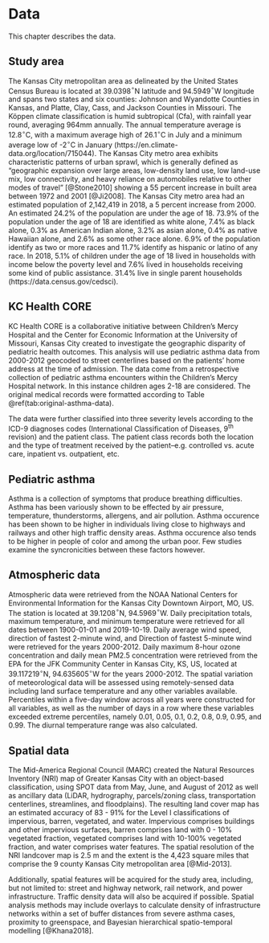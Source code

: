 # Data {#data}

This chapter describes the data.

## Study area {#study-area}

The Kansas City metropolitan area as delineated by the United States Census Bureau is located at 39.0398$^{\circ}$N latitude and 94.5949$^{\circ}$W longitude and spans two states and six counties: Johnson and Wyandotte Counties in Kansas, and Platte, Clay, Cass, and Jackson Counties in Missouri. The Köppen climate classification is humid subtropical (Cfa), with rainfall year round, averaging 964mm annually. The annual temperature average is 12.8$^{\circ}$C, with a maximum average high of 26.1$^{\circ}$C in July and a minimum average low of -2$^{\circ}$C in January (https://en.climate-data.org/location/715044). The Kansas City metro area exhibits characteristic patterns of urban sprawl, which is generally defined as “geographic expansion over large areas, low-density land use, low land-use mix, low connectivity, and heavy reliance on automobiles relative to other modes of travel”  [@Stone2010] showing a 55 percent increase in built area between 1972 and 2001 [@Ji2008]. The Kansas City metro area  had an estimated population of 2,142,419 in 2018, a 5 percent increase from 2000. An estimated 24.2\% of the population are under the age of 18. 73.9\% of the population under the age of 18 are identified as white alone, 7.4\% as black alone, 0.3\% as American Indian alone, 3.2\% as asian alone, 0.4\% as native Hawaiian alone, and 2.6\% as some other race alone. 6.9\% of the population identify as two or more races and 11.7\% identify as hispanic or latino of any race. In 2018, 5.1\% of children under the age of 18 lived in households with income below the poverty level and 7.6\% lived in households receiving some kind of public assistance. 31.4\% live in single parent households (https://data.census.gov/cedsci).

## KC Health CORE {#health-core}

KC Health CORE is a collaborative initiative between Children’s Mercy Hospital and the Center for Economic Information at the University of Missouri, Kansas City created to investigate the geographic disparity of pediatric health outcomes. This analysis will use pediatric asthma data from 2000-2012 geocoded to street centerlines based on the patients’ home address at the time of admission. The data come from a retrospective collection of pediatric asthma encounters within the Children’s Mercy Hospital network. In this instance children ages 2-18 are considered. The original medical records were formatted according to Table \@ref(tab:original-asthma-data).

\begin{table}
	\caption{Structure of the original pediatric asthma data records submitted by CMH to UMKC-CEI. \label{tab:original-asthma-data}}
	\centering
	\begin{tabular}{ll}
		\toprule
		Category & Attributes \\
		\midrule
		Diagnosis & Date of admission \\
		& ICD-9 code \\
		& Event account number \\
		& Patient medical record number (MRN) \\
		& Patient residential address \\
		\midrule
		Demographics & Birthdate \\
		& Sex \\
		& Race \\
		& Ethnicity \\
		\midrule
		Visit characteristics & Payment type \\
		& Patient class \\
		\bottomrule
	\end{tabular}
\end{table}

The data were further classified into three severity levels according to the ICD-9 diagnoses codes (International Classification of Diseases, 9^th^ revision) and the patient class.
The patient class records both the location and the type of treatment received by the patient–e.g. controlled vs. acute care, inpatient vs. outpatient, etc.

## Pediatric asthma {#ped-asthma}

Asthma is a collection of symptoms that produce breathing difficulties. Asthma has been variously shown to be effected by air pressure, temperature, thunderstorms, allergens, and air pollution. Asthma occurence has been shown to be higher in individuals living close to highways and railways and other high traffic density areas. Asthma occurence also tends to be higher in people of color and among the urban poor. Few studies examine the syncronicities between these factors however.

## Atmospheric data {#atmo-data}

Atmospheric data were retrieved from the NOAA National Centers for Environmental Information for the Kansas City Downtown Airport, MO, US. The station is located at 39.1208$^{\circ}$N, 94.5969$^{\circ}$W. Daily precipitation totals, maximum temperature, and minimum temperature were retrieved for all dates between 1900-01-01 and 2019-10-19. Daily average wind speed, direction of fastest 2-minute wind, and Direction of fastest 5-minute wind were retrieved for the years 2000-2012. Daily maximum 8-hour ozone concentration and daily mean PM2.5 concentration were retrieved from the EPA for the JFK Community Center in Kansas City, KS, US, located at 39.117219$^{\circ}$N, 94.635605$^{\circ}$W for the years 2000-2012. The spatial variation of meteorological data will be assessed using remotely-sensed data including land surface temperature and any other variables available. Percentiles within a five-day window across all years were constructed for all variables, as well as the number of days in a row where these variables exceeded extreme percentiles, namely 0.01, 0.05, 0.1, 0.2, 0.8, 0.9, 0.95, and 0.99. The diurnal temperature range was also calculated.

## Spatial data {#spatial-data}

The Mid-America Regional Council (MARC) created the Natural Resources Inventory (NRI) map of Greater Kansas City with an object-based classification, using SPOT data from May, June, and August of 2012 as well as ancillary data (LiDAR, hydrography, parcels/zoning class, transportation centerlines, streamlines, and floodplains). The resulting land cover map has an estimated accuracy of 83 - 91\% for the Level I classifications of impervious, barren, vegetated, and water. Impervious comprises buildings and other impervious surfaces, barren comprises land with 0 - 10\% vegetated fraction, vegetated comprises land with 10-100\% vegetated fraction, and water comprises water features. The spatial resolution of the NRI landcover map is 2.5 m and the extent is the 4,423 square miles that comprise the 9 county Kansas City metropolitan area [@Mid-2013].

Additionally, spatial features will be acquired for the study area, including, but not limited to: street and highway network, rail network, and power infrastructure. Traffic density data will also be acquired if possible. Spatial analysis methods may include overlays to calculate density of infrastructure networks within a set of buffer distances from severe asthma cases, proximity to greenspace, and Bayesian hierarchical spatio-temporal modelling [@Khana2018].
